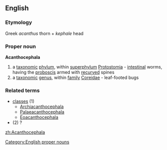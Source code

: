 ==English==
===Etymology===
Greek ''acanthus'' thorn + ''kephale'' head
===Proper noun===
{{wikipedia}}
'''Acanthocephala'''
#a [[taxonomic]] [[phylum]], within [[superphylum]] [[Protostomia]] - [[intestinal]] worms, having the [[proboscis]] armed with [[recurved]] spines
#a [[taxonomic]] [[genus]], within [[family]] [[Coreidae]] - leaf-footed bugs
===Related terms===
{{wikispecies}}
*[[classes]] (1)
**[[Archiacanthocephala]]
**[[Palaeacanthocephala]]
**[[Eoacanthocephala]]
* (2) ?

[[Category:English proper nouns]]

[[zh:Acanthocephala]]